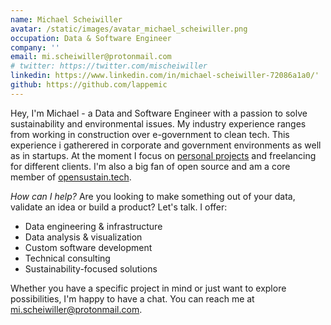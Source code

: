 ```yaml
---
name: Michael Scheiwiller
avatar: /static/images/avatar_michael_scheiwiller.png
occupation: Data & Software Engineer
company: ''
email: mi.scheiwiller@protonmail.com
# twitter: https://twitter.com/mischeiwiller
linkedin: https://www.linkedin.com/in/michael-scheiwiller-72086a1a0/'
github: https://github.com/lappemic
---
```


Hey, I'm Michael - a Data and Software Engineer with a passion to solve sustainability and environmental issues. My industry experience ranges from working in construction over e-government to clean tech. This experience i gatherered in corporate and government environments as well as in startups. At the moment I focus on [personal projects](https://www.michaelscheiwiller.com/projects) and freelancing for different clients. I'm also a big fan of open source and am a core member of [opensustain.tech](https://opensustain.tech).

_How can I help?_
Are you looking to make something out of your data, validate an idea or build a product? Let's talk. I offer:

- Data engineering & infrastructure
- Data analysis & visualization
- Custom software development
- Technical consulting
- Sustainability-focused solutions

Whether you have a specific project in mind or just want to explore possibilities, I'm happy to have a chat. You can reach me at mi.scheiwiller@protonmail.com.
